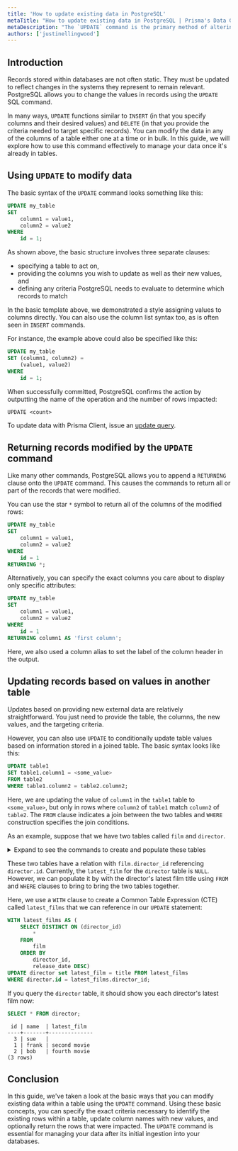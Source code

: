 ```yaml
---
title: 'How to update existing data in PostgreSQL'
metaTitle: "How to update existing data in PostgreSQL | Prisma's Data Guide"
metaDescription: "The `UPDATE` command is the primary method of altering existing data within PostgreSQL.  This guide demonstrates how to use the `UPDATE` operation to modify the values within your tables."
authors: ['justinellingwood']
---
```


## Introduction

Records stored within databases are not often static.  They must be updated to reflect changes in the systems they represent to remain relevant.  PostgreSQL allows you to change the values in records using the `UPDATE` SQL command.

In many ways, `UPDATE` functions similar to `INSERT` (in that you specify columns and their desired values) and `DELETE` (in that you provide the criteria needed to target specific records).  You can modify the data in any of the columns of a table either one at a time or in bulk.  In this guide, we will explore how to use this command effectively to manage your data once it's already in tables.

## Using `UPDATE` to modify data

The basic syntax of the `UPDATE` command looks something like this:

```sql
UPDATE my_table
SET
    column1 = value1,
    column2 = value2
WHERE
    id = 1;
```

As shown above, the basic structure involves three separate clauses:

* specifying a table to act on,
* providing the columns you wish to update as well as their new values, and
* defining any criteria PostgreSQL needs to evaluate to determine which records to match

In the basic template above, we demonstrated a style assigning values to columns directly.  You can also use the column list syntax too, as is often seen in `INSERT` commands.

For instance, the example above could also be specified like this:

```sql
UPDATE my_table
SET (column1, column2) =
    (value1, value2)
WHERE
    id = 1;
```

When successfully committed, PostgreSQL confirms the action by outputting the name of the operation and the number of rows impacted:

```
UPDATE <count>
```

<PrismaOutlinks>

To update data with Prisma Client, issue an [update query](https://www.prisma.io/docs/reference/tools-and-interfaces/prisma-client/crud#update).

</PrismaOutlinks>

## Returning records modified by the `UPDATE` command

Like many other commands, PostgreSQL allows you to append a `RETURNING` clause onto the `UPDATE` command.  This causes the commands to return all or part of the records that were modified.

You can use the star `*` symbol to return all of the columns of the modified rows:

```sql
UPDATE my_table
SET
    column1 = value1,
    column2 = value2
WHERE
    id = 1
RETURNING *;
```

Alternatively, you can specify the exact columns you care about to display only specific attributes:

```sql
UPDATE my_table
SET
    column1 = value1,
    column2 = value2
WHERE
    id = 1
RETURNING column1 AS 'first column';
```

Here, we also used a column alias to set the label of the column header in the output.

## Updating records based on values in another table

Updates based on providing new external data are relatively straightforward.  You just need to provide the table, the columns, the new values, and the targeting criteria.

However, you can also use `UPDATE` to conditionally update table values based on information stored in a joined table.  The basic syntax looks like this:

```sql
UPDATE table1
SET table1.column1 = <some_value>
FROM table2
WHERE table1.column2 = table2.column2;
```

Here, we are updating the value of `column1` in the `table1` table to `<some_value>`, but only in rows where `column2` of `table1` match `column2` of `table2`.  The `FROM` clause indicates a join between the two tables and `WHERE` construction specifies the join conditions.

As an example, suppose that we have two tables called `film` and `director`.

<details><summary>Expand to see the commands to create and populate these tables</summary>

```sql
CREATE TABLE director (
    id SERIAL PRIMARY KEY,
    name TEXT NOT NULL,
    latest_film TEXT
);

CREATE TABLE film (
    id SERIAL PRIMARY KEY,
    title TEXT NOT NULL,
    director_id INT REFERENCES director(id),
    release_date DATE NOT NULL
);

INSERT INTO director (name)
VALUES
    ('frank'),
    ('bob'),
    ('sue');

INSERT INTO film (title, director_id, release_date)
VALUES
    ('first movie', 1, '2010-08-24'),
    ('second movie', 1, '2010-12-15'),
    ('third movie', 2, '2011-01-01'),
    ('fourth movie', 2, '2012-08-02');
```

</details>

These two tables have a relation with `film.director_id` referencing `director.id`.  Currently, the `latest_film` for the `director` table is `NULL`.  However, we can populate it by with the director's latest film title using `FROM` and `WHERE` clauses to bring to bring the two tables together.

Here, we use a `WITH` clause to create a Common Table Expression (CTE) called `latest_films` that we can reference in our `UPDATE` statement:

```sql
WITH latest_films AS (
    SELECT DISTINCT ON (director_id)
        *
    FROM
        film
    ORDER BY
        director_id,
        release_date DESC)
UPDATE director set latest_film = title FROM latest_films
WHERE director.id = latest_films.director_id;
```

If you query the `director` table, it should show you each director's latest film now:

```sql
SELECT * FROM director;
```
```
 id | name  | latest_film
----+-------+--------------
  3 | sue   |
  1 | frank | second movie
  2 | bob   | fourth movie
(3 rows)
```

## Conclusion

In this guide, we've taken a look at the basic ways that you can modify existing data within a table using the `UPDATE` command.  Using these basic concepts, you can specify the exact criteria necessary to identify the existing rows within a table, update column names with new values, and optionally return the rows that were impacted.  The `UPDATE` command is essential for managing your data after its initial ingestion into your databases.

